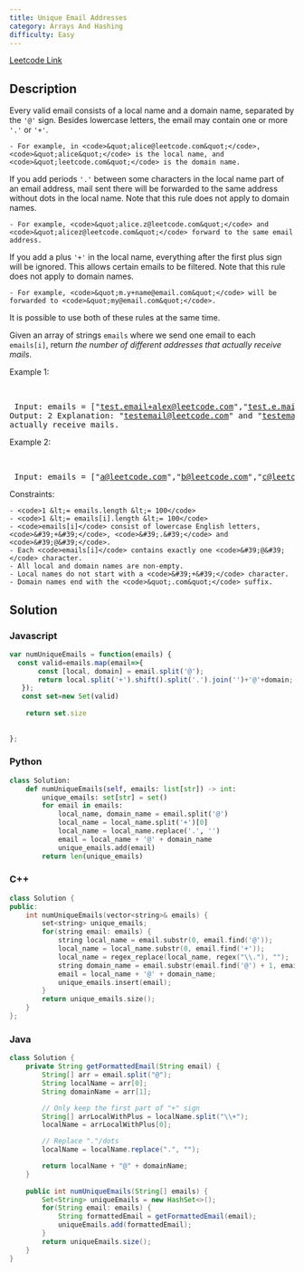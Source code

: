 ```yaml
---
title: Unique Email Addresses
category: Arrays And Hashing
difficulty: Easy
---
```


<Callout>

[Leetcode Link](https://leetcode.com/problems/unique-email-addresses)

</Callout>

## Description
Every valid email consists of a local name and a domain name, separated by the <code>&#39;@&#39;</code> sign. Besides lowercase letters, the email may contain one or more <code>&#39;.&#39;</code> or <code>&#39;+&#39;</code>.


	- For example, in <code>&quot;alice@leetcode.com&quot;</code>, <code>&quot;alice&quot;</code> is the local name, and <code>&quot;leetcode.com&quot;</code> is the domain name.


If you add periods <code>&#39;.&#39;</code> between some characters in the local name part of an email address, mail sent there will be forwarded to the same address without dots in the local name. Note that this rule does not apply to domain names.


	- For example, <code>&quot;alice.z@leetcode.com&quot;</code> and <code>&quot;alicez@leetcode.com&quot;</code> forward to the same email address.


If you add a plus <code>&#39;+&#39;</code> in the local name, everything after the first plus sign will be ignored. This allows certain emails to be filtered. Note that this rule does not apply to domain names.


	- For example, <code>&quot;m.y+name@email.com&quot;</code> will be forwarded to <code>&quot;my@email.com&quot;</code>.


It is possible to use both of these rules at the same time.

Given an array of strings <code>emails</code> where we send one email to each <code>emails[i]</code>, return *the number of different addresses that actually receive mails*.

 
Example 1:

<br /><pre className="overflow-x-auto">
Input: emails = [&quot;test.email+alex@leetcode.com&quot;,&quot;test.e.mail+bob.cathy@leetcode.com&quot;,&quot;testemail+david@lee.tcode.com&quot;]
Output: 2
Explanation: &quot;testemail@leetcode.com&quot; and &quot;testemail@lee.tcode.com&quot; actually receive mails.
</pre>

Example 2:

<br /><pre className="overflow-x-auto">
Input: emails = [&quot;a@leetcode.com&quot;,&quot;b@leetcode.com&quot;,&quot;c@leetcode.com&quot;]
Output: 3
</pre>

 
Constraints:


	- <code>1 &lt;= emails.length &lt;= 100</code>
	- <code>1 &lt;= emails[i].length &lt;= 100</code>
	- <code>emails[i]</code> consist of lowercase English letters, <code>&#39;+&#39;</code>, <code>&#39;.&#39;</code> and <code>&#39;@&#39;</code>.
	- Each <code>emails[i]</code> contains exactly one <code>&#39;@&#39;</code> character.
	- All local and domain names are non-empty.
	- Local names do not start with a <code>&#39;+&#39;</code> character.
	- Domain names end with the <code>&quot;.com&quot;</code> suffix.



## Solution

### Javascript
```javascript
var numUniqueEmails = function(emails) {
  const valid=emails.map(email=>{
       const [local, domain] = email.split('@');
       return local.split('+').shift().split('.').join('')+'@'+domain;
   });
   const set=new Set(valid)
    
    return set.size
      
    
};

```
### Python
```python
class Solution:
    def numUniqueEmails(self, emails: list[str]) -> int:
        unique_emails: set[str] = set()
        for email in emails:
            local_name, domain_name = email.split('@')
            local_name = local_name.split('+')[0]
            local_name = local_name.replace('.', '')
            email = local_name + '@' + domain_name
            unique_emails.add(email)
        return len(unique_emails)

```
### C++
```cpp
class Solution {
public:
    int numUniqueEmails(vector<string>& emails) {
        set<string> unique_emails;
        for(string email: emails) {
            string local_name = email.substr(0, email.find('@'));
            local_name = local_name.substr(0, email.find('+'));
            local_name = regex_replace(local_name, regex("\\."), "");
            string domain_name = email.substr(email.find('@') + 1, email.length());
            email = local_name + '@' + domain_name;
            unique_emails.insert(email);
        }
        return unique_emails.size();
    }
};

```
### Java
```java
class Solution {
    private String getFormattedEmail(String email) {
        String[] arr = email.split("@");
        String localName = arr[0];
        String domainName = arr[1];

        // Only keep the first part of "+" sign
        String[] arrLocalWithPlus = localName.split("\\+");
        localName = arrLocalWithPlus[0];

        // Replace "."/dots
        localName = localName.replace(".", "");

        return localName + "@" + domainName;
    }
    
    public int numUniqueEmails(String[] emails) {
        Set<String> uniqueEmails = new HashSet<>();
        for(String email: emails) {
            String formattedEmail = getFormattedEmail(email);
            uniqueEmails.add(formattedEmail);
        }
        return uniqueEmails.size();
    }
}
```


